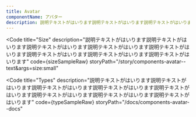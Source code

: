 ```yaml
---
title: Avatar
componentName: アバター
description: 説明テキストがはいります説明テキストがはいります説明テキストがはいります説明テキストがはいります説明テキストがはいります説明テキストがはいります説明テキストがはいります説明テキストがはいります
---
```



<Code
  title="Size"
  description="説明テキストがはいります説明テキストがはいります説明テキストがはいります説明テキストがはいります説明テキストがはいります説明テキストがはいります説明テキストがはいります説明テキストがはいります"
  code={sizeSampleRaw}
  storyPath="/story/components-avatar--text&args=size:small"
>
  <SizeSample client:load />
</Code>

<Code
  title="Types"
  description="説明テキストがはいります説明テキストがはいります説明テキストがはいります説明テキストがはいります説明テキストがはいります説明テキストがはいります説明テキストがはいります説明テキストがはいります"
  code={typeSampleRaw}
  storyPath="/docs/components-avatar--docs"
>
  <TypeSample client:load />
</Code>
